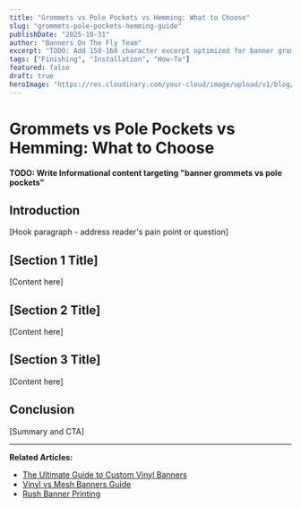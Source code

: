 ```yaml
---
title: "Grommets vs Pole Pockets vs Hemming: What to Choose"
slug: "grommets-pole-pockets-hemming-guide"
publishDate: "2025-10-31"
author: "Banners On The Fly Team"
excerpt: "TODO: Add 150-160 character excerpt optimized for banner grommets vs pole pockets"
tags: ["Finishing", "Installation", "How-To"]
featured: false
draft: true
heroImage: "https://res.cloudinary.com/your-cloud/image/upload/v1/blog/grommets-pole-pockets-hemming-guide.jpg"
---
```


# Grommets vs Pole Pockets vs Hemming: What to Choose

**TODO: Write Informational content targeting "banner grommets vs pole pockets"**

## Introduction

[Hook paragraph - address reader's pain point or question]

## [Section 1 Title]

[Content here]

## [Section 2 Title]

[Content here]

## [Section 3 Title]

[Content here]

## Conclusion

[Summary and CTA]

---

**Related Articles:**
- [The Ultimate Guide to Custom Vinyl Banners](/blog/custom-vinyl-banners-ultimate-guide)
- [Vinyl vs Mesh Banners Guide](/blog/vinyl-vs-mesh-banners-guide)
- [Rush Banner Printing](/blog/24-hour-rush-banner-printing)
